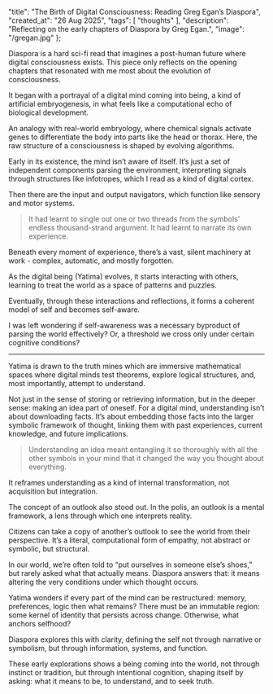   "title": "The Birth of Digital Consciousness: Reading Greg Egan’s Diaspora",
  "created_at": "26 Aug 2025",
  "tags": [
    "thoughts"
  ],
  "description": "Reflecting on the early chapters of Diaspora by Greg Egan.",
  "image": "/gregan.jpg"
};

Diaspora is a hard sci-fi read that imagines a post-human future where digital consciousness exists. This piece only reflects on the opening chapters that resonated with me most about the evolution of consciousness.

It began with a portrayal of a digital mind coming into being, a kind of artificial embryogenesis, in what feels like a computational echo of biological development. 

An analogy with real-world embryology, where chemical signals activate genes to differentiate the body into parts like the head or thorax. Here, the raw structure of a consciousness is shaped by evolving algorithms.

Early in its existence, the mind isn’t aware of itself. It’s just a set of independent components parsing the environment, interpreting signals through structures like infotropes, which I read as a kind of digital cortex. 

Then there are the input and output navigators, which function like sensory and motor systems.

> It had learnt to single out one or two threads from the symbols’ endless thousand-strand argument. It had learnt to narrate its own experience.

Beneath every moment of experience, there’s a vast, silent machinery at work - complex, automatic, and mostly forgotten. 

As the digital being (Yatima) evolves, it starts interacting with others, learning to treat the world as a space of patterns and puzzles. 

Eventually, through these interactions and reflections, it forms a coherent model of self and becomes self-aware.

I was left wondering if self-awareness was a necessary byproduct of parsing the world effectively? Or, a threshold we cross only under certain cognitive conditions?

---

Yatima is drawn to the truth mines which are immersive mathematical spaces where digital minds test theorems, explore logical structures, and, most importantly, attempt to understand. 

Not just in the sense of storing or retrieving information, but in the deeper sense: making an idea part of oneself. For a digital mind, understanding isn’t about downloading facts. It’s about embedding those facts into the larger symbolic framework of thought, linking them with past experiences, current knowledge, and future implications.

> Understanding an idea meant entangling it so thoroughly with all the other symbols in your mind that it changed the way you thought about everything.

It reframes understanding as a kind of internal transformation, not acquisition but integration.

The concept of an outlook also stood out. In the polis, an outlook is a mental framework, a lens through which one interprets reality. 

Citizens can take a copy of another’s outlook to see the world from their perspective. It’s a literal, computational form of empathy, not abstract or symbolic, but structural. 

In our world, we’re often told to “put ourselves in someone else’s shoes,” but rarely asked what that actually means. Diaspora answers that: it means altering the very conditions under which thought occurs.

Yatima wonders if every part of the mind can be restructured: memory, preferences, logic then what remains? There must be an immutable region: some kernel of identity that persists across change. Otherwise, what anchors selfhood?

Diaspora explores this with clarity, defining the self not through narrative or symbolism, but through information, systems, and function.

These early explorations shows a being coming into the world, not through instinct or tradition, but through intentional cognition, shaping itself by asking: what it means to be, to understand, and to seek truth.
